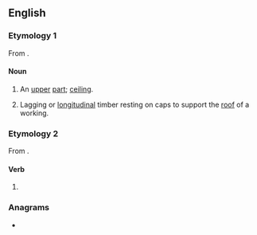 ==English==

===Etymology 1===
From {{suffix|en|loft|ing}}.

====Noun====
{{en-noun}}

# {{lb|en|obsolete}} An [[upper]] [[part]]; [[ceiling]].
# {{lb|en|mining}} Lagging or [[longitudinal]] timber resting on caps to support the [[roof]] of a working.

===Etymology 2===
From {{m|en|loft}}.

====Verb====
{{head|en|verb form}}

# {{present participle of|loft|lang=en|nocat=1}}

===Anagrams===
* {{anagrams|en|a=fgilnot|floting}}